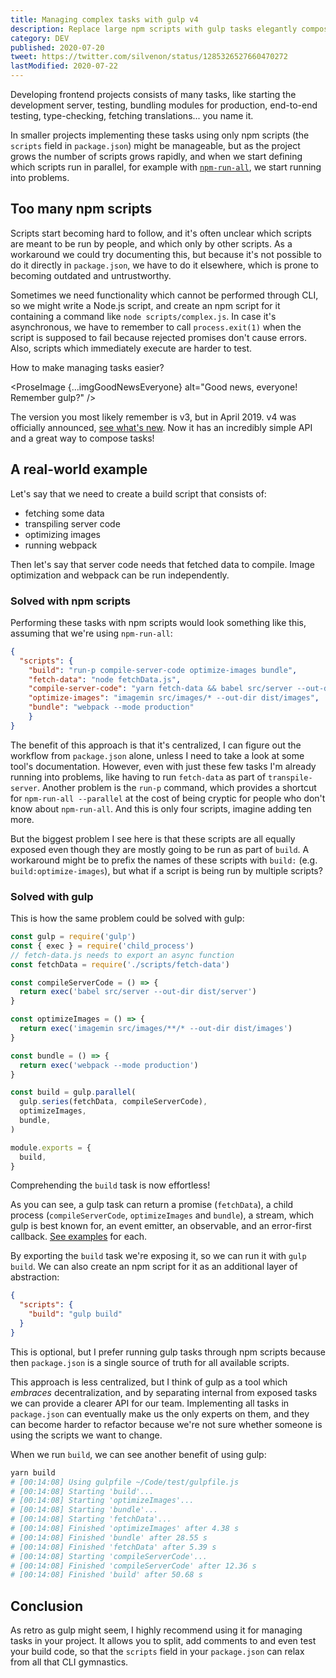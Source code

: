 ```yaml
---
title: Managing complex tasks with gulp v4
description: Replace large npm scripts with gulp tasks elegantly composed using new gulp API.
category: DEV
published: 2020-07-20
tweet: https://twitter.com/silvenon/status/1285326527660470272
lastModified: 2020-07-22
---
```



Developing frontend projects consists of many tasks, like starting the development server, testing, bundling modules for production, end-to-end testing, type-checking, fetching translations... you name it.

In smaller projects implementing these tasks using only npm scripts (the `scripts` field in `package.json`) might be manageable, but as the project grows the number of scripts grows rapidly, and when we start defining which scripts run in parallel, for example with [`npm-run-all`](https://www.npmjs.com/package/npm-run-all), we start running into problems.

## Too many npm scripts

Scripts start becoming hard to follow, and it's often unclear which scripts are meant to be run by people, and which only by other scripts. As a workaround we could try documenting this, but because it's not possible to do it directly in `package.json`, we have to do it elsewhere, which is prone to becoming outdated and untrustworthy.

Sometimes we need functionality which cannot be performed through CLI, so we might write a Node.js script, and create an npm script for it containing a command like `node scripts/complex.js`. In case it's asynchronous, we have to remember to call `process.exit(1)` when the script is supposed to fail because rejected promises don't cause errors. Also, scripts which immediately execute are harder to test.

How to make managing tasks easier?

<ProseImage {...imgGoodNewsEveryone} alt="Good news, everyone! Remember gulp?" />

The version you most likely remember is v3, but in April 2019. v4 was officially announced, [see what's new](https://github.com/gulpjs/gulp/blob/master/README.md#whats-new-in-40). Now it has an incredibly simple API and a great way to compose tasks!

## A real-world example

Let's say that we need to create a build script that consists of:

- fetching some data
- transpiling server code
- optimizing images
- running webpack

Then let's say that server code needs that fetched data to compile. Image optimization and webpack can be run independently.

### Solved with npm scripts

Performing these tasks with npm scripts would look something like this, assuming that we're using `npm-run-all`:

```json
{
  "scripts": {
    "build": "run-p compile-server-code optimize-images bundle",
    "fetch-data": "node fetchData.js",
    "compile-server-code": "yarn fetch-data && babel src/server --out-dir dist/server",
    "optimize-images": "imagemin src/images/* --out-dir dist/images",
    "bundle": "webpack --mode production"
	}
}
```

The benefit of this approach is that it's centralized, I can figure out the workflow from `package.json` alone, unless I need to take a look at some tool's documentation. However, even with just these few tasks I'm already running into problems, like having to run `fetch-data` as part of `transpile-server`. Another problem is the `run-p` command, which provides a shortcut for `npm-run-all --parallel` at the cost of being cryptic for people who don't know about `npm-run-all`. And this is only four scripts, imagine adding ten more.

But the biggest problem I see here is that these scripts are all equally exposed even though they are mostly going to be run as part of `build`. A workaround might be to prefix the names of these scripts with `build:` (e.g. `build:optimize-images`), but what if a script is being run by multiple scripts?

### Solved with gulp

This is how the same problem could be solved with gulp:

```js
const gulp = require('gulp')
const { exec } = require('child_process')
// fetch-data.js needs to export an async function
const fetchData = require('./scripts/fetch-data')

const compileServerCode = () => {
  return exec('babel src/server --out-dir dist/server')
}

const optimizeImages = () => {
  return exec('imagemin src/images/**/* --out-dir dist/images')
}

const bundle = () => {
  return exec('webpack --mode production')
}

const build = gulp.parallel(
  gulp.series(fetchData, compileServerCode),
  optimizeImages,
  bundle,
)

module.exports = {
  build,
}
```

Comprehending the `build` task is now effortless!

As you can see, a gulp task can return a promise (`fetchData`), a child process (`compileServerCode`, `optimizeImages` and `bundle`), a stream, which gulp is best known for, an event emitter, an observable, and an error-first callback. [See examples](https://gulpjs.com/docs/en/getting-started/async-completion/) for each.

By exporting the `build` task we're exposing it, so we can run it with `gulp build`. We can also create an npm script for it as an additional layer of abstraction:

```json
{
  "scripts": {
    "build": "gulp build"
  }
}
```

This is optional, but I prefer running gulp tasks through npm scripts because then `package.json` is a single source of truth for all available scripts.

This approach is less centralized, but I think of gulp as a tool which _embraces_ decentralization, and by separating internal from exposed tasks we can provide a clearer API for our team. Implementing all tasks in `package.json` can eventually make us the only experts on them, and they can become harder to refactor because we're not sure whether someone is using the scripts we want to change.

When we run `build`, we can see another benefit of using gulp:

```bash
yarn build
# [00:14:08] Using gulpfile ~/Code/test/gulpfile.js
# [00:14:08] Starting 'build'...
# [00:14:08] Starting 'optimizeImages'...
# [00:14:08] Starting 'bundle'...
# [00:14:08] Starting 'fetchData'...
# [00:14:08] Finished 'optimizeImages' after 4.38 s
# [00:14:08] Finished 'bundle' after 28.55 s
# [00:14:08] Finished 'fetchData' after 5.39 s
# [00:14:08] Starting 'compileServerCode'...
# [00:14:08] Finished 'compileServerCode' after 12.36 s
# [00:14:08] Finished 'build' after 50.68 s
```

## Conclusion

As retro as gulp might seem, I highly recommend using it for managing tasks in your project. It allows you to split, add comments to and even test your build code, so that the `scripts` field in your `package.json` can relax from all that CLI gymnastics.